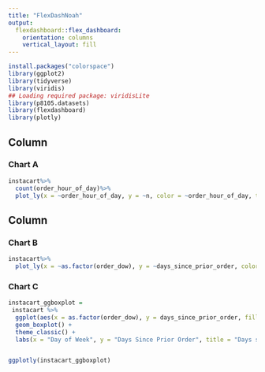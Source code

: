 ```yaml
---
title: "FlexDashNoah"
output: 
  flexdashboard::flex_dashboard:
    orientation: columns
    vertical_layout: fill
---
```


```r
install.packages("colorspace")
library(ggplot2)
library(tidyverse)
library(viridis)
## Loading required package: viridisLite
library(p8105.datasets)
library(flexdashboard)
library(plotly)
```

Column {data-width=650}
-----------------------------------------------------------------------

### Chart A

```r
instacart%>%
  count(order_hour_of_day)%>%
  plot_ly(x = ~order_hour_of_day, y = ~n, color = ~order_hour_of_day, type = "bar")
```

Column {data-width=350}
-----------------------------------------------------------------------

### Chart B

```r
instacart%>%
  plot_ly(x = ~as.factor(order_dow), y = ~days_since_prior_order, color = ~as.factor(order_dow), type = "box")
```

### Chart C

```r

instacart_ggboxplot = 
 instacart %>% 
  ggplot(aes(x = as.factor(order_dow), y = days_since_prior_order, fill = as.factor(order_dow))) +
  geom_boxplot() +
  theme_classic() + 
  labs(x = "Day of Week", y = "Days Since Prior Order", title = "Days since Prior Order by Day of Week", fill = "Day")


ggplotly(instacart_ggboxplot)
```

